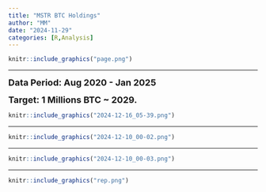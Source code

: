 ```yaml
---
title: "MSTR BTC Holdings"
author: "MM"
date: "2024-11-29"
categories: [R,Analysis]
---
```



```r
knitr::include_graphics("page.png")
```

---

<font size="+1">**Data Period: Aug 2020 - Jan 2025**</font>

<font size="+1"> **Target: 1 Millions BTC \~ 2029.**</font>


```r
knitr::include_graphics("2024-12-16_05-39.png")
```

------------------------------------------------------------------------

```r
knitr::include_graphics("2024-12-10_00-02.png")
```

------------------------------------------------------------------------

```r
knitr::include_graphics("2024-12-10_00-03.png")
```

---

```r
knitr::include_graphics("rep.png")
```



